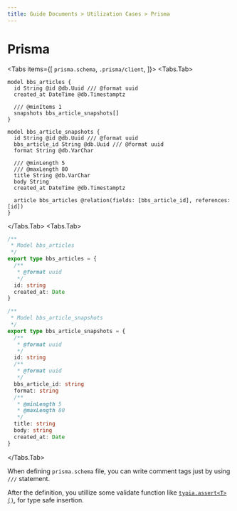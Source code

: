 ```yaml
---
title: Guide Documents > Utilization Cases > Prisma
---
```


# Prisma
<Tabs items={[
  <code>prisma.schema</code>, 
  <code>.prisma/client</code>,
]}>
  <Tabs.Tab>
```prisma copy filename="prisma.schema" showLineNumbers {2, 5, 10, 11, 14-15}
model bbs_articles {
  id String @id @db.Uuid /// @format uuid
  created_at DateTime @db.Timestamptz

  /// @minItems 1
  snapshots bbs_article_snapshots[]
}

model bbs_article_snapshots {
  id String @id @db.Uuid /// @format uuid
  bbs_article_id String @db.Uuid /// @format uuid
  format String @db.VarChar

  /// @minLength 5
  /// @maxLength 80
  title String @db.VarChar
  body String
  created_at DateTime @db.Timestamptz

  article bbs_articles @relation(fields: [bbs_article_id], references: [id])
}
```
  </Tabs.Tab>
  <Tabs.Tab>
```typescript filename=".prisma/client" showLineNumbers {6, 17, 21, 26-27}
/**
 * Model bbs_articles
 */
export type bbs_articles = {
  /**
   * @format uuid
   */
  id: string
  created_at: Date
}

/**
 * Model bbs_article_snapshots
 */
export type bbs_article_snapshots = {
  /**
   * @format uuid
   */
  id: string
  /**
   * @format uuid
   */
  bbs_article_id: string
  format: string
  /**
   * @minLength 5
   * @maxLength 80
   */
  title: string
  body: string
  created_at: Date
}
```
  </Tabs.Tab>
</Tabs>

When defining `prisma.schema` file, you can write comment tags just by using `///` statement.

After the definition, you utillize some validate function like [`typia.assert<T>()`](/docs/validators/assert), for type safe insertion.
